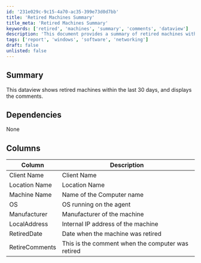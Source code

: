 ```yaml
---
id: '231e029c-9c15-4a70-ac35-399e73d0d7bb'
title: 'Retired Machines Summary'
title_meta: 'Retired Machines Summary'
keywords: ['retired', 'machines', 'summary', 'comments', 'dataview']
description: 'This document provides a summary of retired machines within the last 30 days, displaying relevant comments and details such as client name, location, machine name, operating system, manufacturer, internal IP address, and the date of retirement.'
tags: ['report', 'windows', 'software', 'networking']
draft: false
unlisted: false
---
```

## Summary

This dataview shows retired machines within the last 30 days, and displays the comments.

## Dependencies

None

## Columns

| Column          | Description                                   |
|-----------------|-----------------------------------------------|
| Client Name     | Client Name                                   |
| Location Name   | Location Name                                 |
| Machine Name    | Name of the Computer name                     |
| OS              | OS running on the agent                       |
| Manufacturer    | Manufacturer of the machine                   |
| LocalAddress    | Internal IP address of the machine            |
| RetiredDate     | Date when the machine was retired             |
| RetireComments   | This is the comment when the computer was retired |













